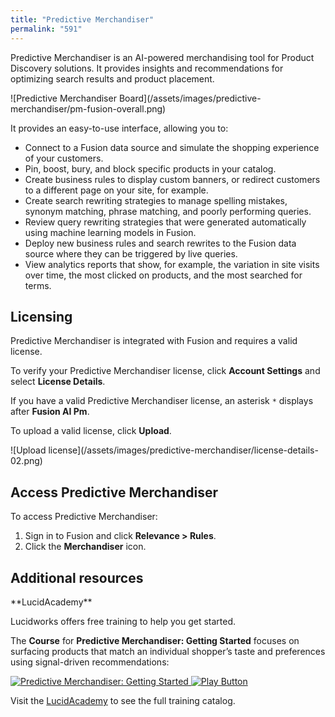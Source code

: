 ```yaml
---
title: "Predictive Merchandiser"
permalink: "591"
---
```



Predictive Merchandiser is an AI-powered merchandising tool for Product Discovery solutions. It provides insights and recommendations for optimizing search results and product placement.

<Frame>![Predictive Merchandiser Board](/assets/images/predictive-merchandiser/pm-fusion-overall.png)</Frame>

It provides an easy-to-use interface, allowing you to:

* Connect to a Fusion data source and simulate the shopping experience of your customers.
* Pin, boost, bury, and block specific products in your catalog.
* Create business rules to display custom banners, or redirect customers to a different page on your site, for example.
* Create search rewriting strategies to manage spelling mistakes, synonym matching, phrase matching, and poorly performing queries.
* Review query rewriting strategies that were generated automatically using machine learning models in Fusion.
* Deploy new business rules and search rewrites to the Fusion data source where they can be triggered by live queries.
* View analytics reports that show, for example, the variation in site visits over time, the most clicked on products, and the most searched for terms.

## Licensing

Predictive Merchandiser is integrated with Fusion and requires a valid license.

To verify your Predictive Merchandiser license, click **Account Settings** <InlineImage src="/assets/images/predictive-merchandiser/user-details-button.png"/> and select **License Details**.

If you have a valid Predictive Merchandiser license, an asterisk `*` displays after **Fusion AI Pm**.

To upload a valid license, click **Upload**.

<Frame>![Upload license](/assets/images/predictive-merchandiser/license-details-02.png)</Frame>

## Access Predictive Merchandiser

To access Predictive Merchandiser:

1. Sign in to Fusion and click **Relevance > Rules**.
2. Click the **Merchandiser** icon.

## Additional resources

<Note>
**LucidAcademy**

Lucidworks offers free training to help you get started.

The **Course** for **Predictive Merchandiser: Getting Started** focuses on surfacing products that match an individual shopper’s taste and preferences using signal-driven recommendations:

<Frame>
  <a href="https://academy.lucidworks.com/predictive-merchandiser-getting-started-with-predictive-merchandiser" target="_blank">
    <div class="note-image-wrapper">
      <img noZoom src="/assets/images/training-covers/predictive-merchandiser.jpeg" alt="Predictive Merchandiser: Getting Started" class="note-image" />
      <img noZoom src="/images/play-btn.svg" alt="Play Button" class="note-image-overlay" />
    </div>
  </a>
</Frame>


Visit the [LucidAcademy](https://academy.lucidworks.com) to see the full training catalog.
</Note>
